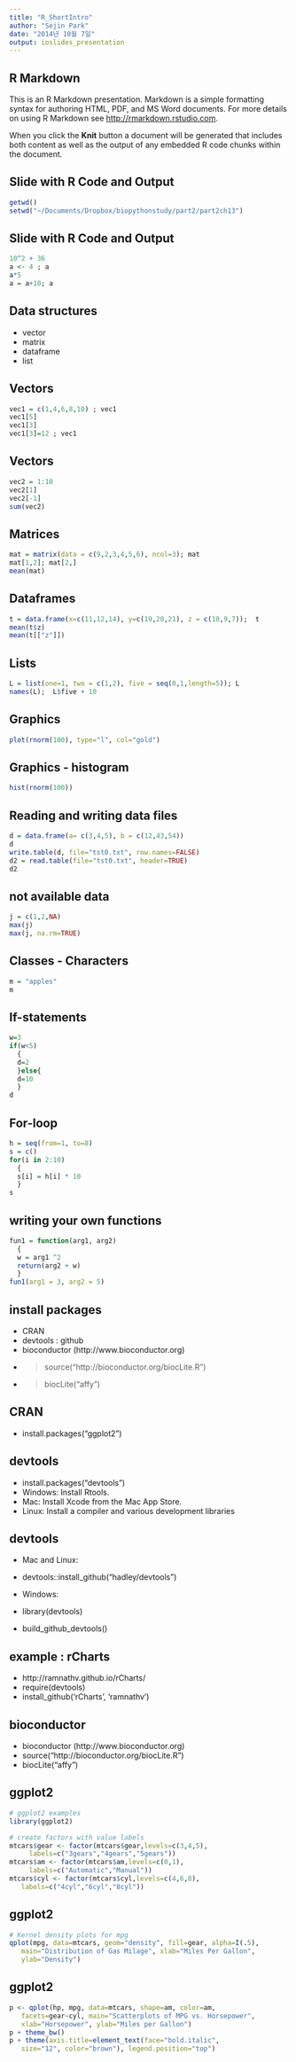 ```yaml
---
title: "R_ShortIntro"
author: "Sejin Park"
date: "2014년 10월 7일"
output: ioslides_presentation
---
```


## R Markdown

This is an R Markdown presentation. Markdown is a simple formatting syntax for authoring HTML, PDF, and MS Word documents. For more details on using R Markdown see <http://rmarkdown.rstudio.com>.

When you click the **Knit** button a document will be generated that includes both content as well as the output of any embedded R code chunks within the document.


## Slide with R Code and Output

```r
getwd()
setwd("~/Documents/Dropbox/biopythonstudy/part2/part2ch13")
```

## Slide with R Code and Output

```r
10^2 + 36
a <- 4 ; a
a*5
a = a+10; a
```

## Data structures

- vector 
- matrix
- dataframe
- list

## Vectors

```r
vec1 = c(1,4,6,8,10) ; vec1
vec1[5] 
vec1[3]
vec1[3]=12 ; vec1
```
## Vectors

```r
vec2 = 1:10
vec2[1]
vec2[-1]
sum(vec2)
```

## Matrices
```r
mat = matrix(data = c(9,2,3,4,5,6), ncol=3); mat
mat[1,2]; mat[2,]
mean(mat)
```

## Dataframes
```r
t = data.frame(x=c(11,12,14), y=c(19,20,21), z = c(10,9,7));  t
mean(t$z)
mean(t[["z"]])
```

## Lists
```r
L = list(one=1, two = c(1,2), five = seq(0,1,length=5)); L
names(L);  L$five + 10
```

## Graphics
```r
plot(rnorm(100), type="l", col="gold")
```

## Graphics - histogram
```r
hist(rnorm(100))
```


## Reading and writing data files

```r
d = data.frame(a= c(3,4,5), b = c(12,43,54))
d
write.table(d, file="tst0.txt", row.names=FALSE)
d2 = read.table(file="tst0.txt", header=TRUE)
d2
```

## not available data

```r
j = c(1,2,NA)
max(j)
max(j, na.rm=TRUE)
```

## Classes - Characters
```r
m = "apples"
m
```

## If-statements
```r
w=3
if(w<5)
  {
  d=2
  }else{
  d=10  
  }
d
```

## For-loop
```r
h = seq(from=1, to=8)
s = c()
for(i in 2:10)
  {
  s[i] = h[i] * 10
  }
s
```
## writing your own functions
```r
fun1 = function(arg1, arg2)
  {
  w = arg1 ^2
  return(arg2 + w)
  }
fun1(arg1 = 3, arg2 = 5)

```

## install packages

- CRAN 
- devtools : github
- bioconductor (http://www.bioconductor.org)
- > source("http://bioconductor.org/biocLite.R")
- > biocLite("affy")

## CRAN
- install.packages("ggplot2")

## devtools
- install.packages("devtools")
- Windows: Install Rtools.
- Mac: Install Xcode from the Mac App Store.
- Linux: Install a compiler and various development libraries 

## devtools
- Mac and Linux:
- devtools::install_github("hadley/devtools")

- Windows:
- library(devtools)
- build_github_devtools()

## example : rCharts
- http://ramnathv.github.io/rCharts/
- require(devtools)
- install_github('rCharts', 'ramnathv')

## bioconductor
- bioconductor (http://www.bioconductor.org)
- source("http://bioconductor.org/biocLite.R")
- biocLite("affy")




## ggplot2

```r
# ggplot2 examples
library(ggplot2) 

# create factors with value labels 
mtcars$gear <- factor(mtcars$gear,levels=c(3,4,5),
     labels=c("3gears","4gears","5gears")) 
mtcars$am <- factor(mtcars$am,levels=c(0,1),
     labels=c("Automatic","Manual")) 
mtcars$cyl <- factor(mtcars$cyl,levels=c(4,6,8),
   labels=c("4cyl","6cyl","8cyl")) 
```

## ggplot2

```r
# Kernel density plots for mpg
qplot(mpg, data=mtcars, geom="density", fill=gear, alpha=I(.5), 
   main="Distribution of Gas Milage", xlab="Miles Per Gallon", 
   ylab="Density")
```

## ggplot2
```r
p <- qplot(hp, mpg, data=mtcars, shape=am, color=am, 
   facets=gear~cyl, main="Scatterplots of MPG vs. Horsepower",
   xlab="Horsepower", ylab="Miles per Gallon")
p + theme_bw()
p + theme(axis.title=element_text(face="bold.italic", 
   size="12", color="brown"), legend.position="top")

```


